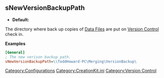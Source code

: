 <onlyinclude>
== sNewVersionBackupPath ==
* '''Default:''' <Code></Code>
The directory where back up copies of [[Data File]]s are put on [[Version Control]] check in.

'''Examples'''
<source lang="ini">
[General]
; The new verison backup path.
sNewVersionBackupPath=\\ToddHoward-PC\Merging\VersionBackup\
</Source>
</onlyinclude>


[[Category:Configurations]]
[[Category:CreationKit.ini]]
[[Category:Version Control]]

